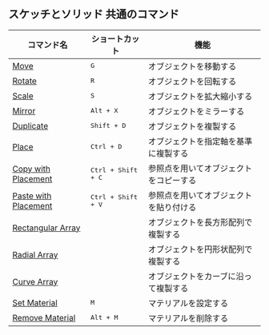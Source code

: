 ## スケッチとソリッド 共通のコマンド
| コマンド名                                          | ショートカット              | 機能                                   |
| --------------------------------------------------- | --------------------------- | -------------------------------------- |
| [Move](common/move)                                 | <kbd>G</kbd>                | オブジェクトを移動する                 |
| [Rotate](common/rotate)                             | <kbd>R</kbd>                | オブジェクトを回転する                 |
| [Scale](common/scale)                               | <kbd>S</kbd>                | オブジェクトを拡大縮小する             |
| [Mirror](common/mirror)                             | <kbd>Alt + X</kbd>          | オブジェクトをミラーする               |
| [Duplicate](common/duplicate)                       | <kbd>Shift + D</kbd>        | オブジェクトを複製する                 |
| [Place](common/place)                               | <kbd>Ctrl + D</kbd>         | オブジェクトを指定軸を基準に複製する   |
| [Copy with Placement](common/copy-with-placement)   | <kbd>Ctrl + Shift + C</kbd> | 参照点を用いてオブジェクトをコピーする |
| [Paste with Placement](common/paste-with-placement) | <kbd>Ctrl + Shift + V</kbd> | 参照点を用いてオブジェクトを貼り付ける |
| [Rectangular Array](common/rectangular-array)       |                             | オブジェクトを長方形配列で複製する     |
| [Radial Array](common/radial-array)                 |                             | オブジェクトを円形状配列で複製する     |
| [Curve Array](common/curve-array)                   |                             | オブジェクトをカーブに沿って複製する   |
| [Set Material](common/set-material)                 | <kbd>M</kbd>                | マテリアルを設定する                   |
| [Remove Material](common/remove-material)           | <kbd>Alt + M</kbd>          | マテリアルを削除する                   |
















